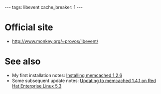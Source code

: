 ---
tags: libevent
cache_breaker: 1
---
= Official site =

* http://www.monkey.org/~provos/libevent/

= See also =

* My first installation notes: [[Installing memcached 1.2.6]]
* Some subsequent update notes: [[Updating to memcached 1.4.1 on Red Hat Enterprise Linux 5.3]]
